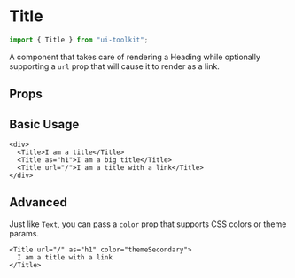 
# Title

```typescript
import { Title } from "ui-toolkit";
```

A component that takes care of rendering a Heading while optionally supporting a `url` prop that will cause it to render as a link.

<Showcase>
  <Title url="#">This is a default title</Title>
</Showcase>

## Props

<PropsTable name="TitleProps" />

## Basic Usage

```tsx live=true
<div>
  <Title>I am a title</Title>
  <Title as="h1">I am a big title</Title>
  <Title url="/">I am a title with a link</Title>
</div>
```

## Advanced

Just like `Text`, you can pass a `color` prop that supports CSS colors or theme params.

```tsx live=true
<Title url="/" as="h1" color="themeSecondary">
  I am a title with a link
</Title>
```
